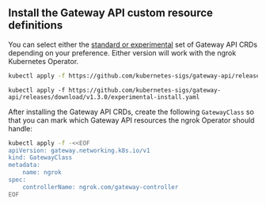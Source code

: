 
## Install the Gateway API custom resource definitions

You can select either the [standard or experimental](https://gateway-api.sigs.k8s.io/guides/) set of Gateway API CRDs depending on your preference.
Either version will work with the ngrok Kubernetes Operator.

<Tabs groupId="gwapi-crds" queryString="gwapi-crds">
  <TabItem value="standard" label="Standard" default>

```bash
kubectl apply -f https://github.com/kubernetes-sigs/gateway-api/releases/download/v1.3.0/standard-install.yaml
```

  </TabItem>
  <TabItem value="experimental" label="Experimental">

```
kubectl apply -f https://github.com/kubernetes-sigs/gateway-api/releases/download/v1.3.0/experimental-install.yaml
```

  </TabItem>
</Tabs>

After installing the Gateway API CRDs, create the following `GatewayClass` so that you can mark which Gateway API resources the ngrok Operator should handle:

```bash
kubectl apply -f -<<EOF
apiVersion: gateway.networking.k8s.io/v1
kind: GatewayClass
metadata:
	name: ngrok
spec:
	controllerName: ngrok.com/gateway-controller
EOF
```
